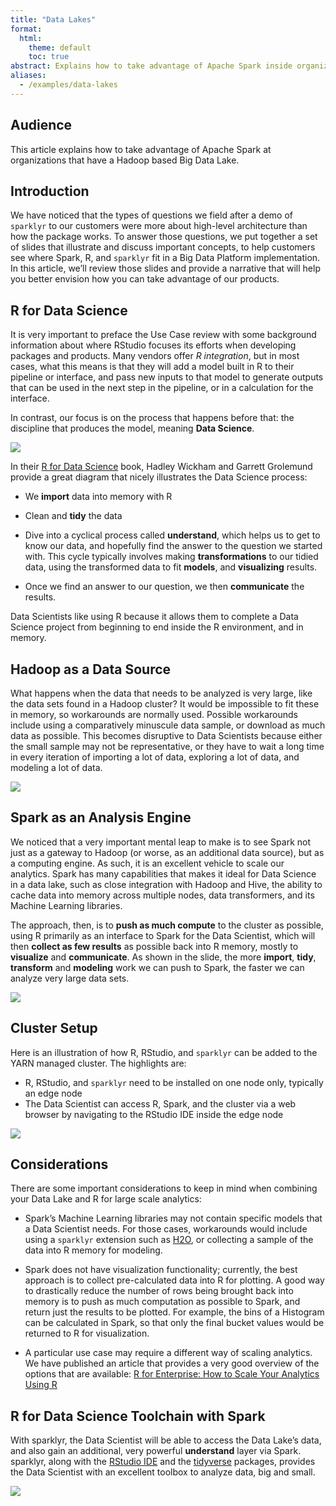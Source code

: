 ```yaml
---
title: "Data Lakes"
format:
  html:
    theme: default
    toc: true
abstract: Explains how to take advantage of Apache Spark inside organizations that have a Hadoop based Big Data Lake
aliases:
  - /examples/data-lakes
---
```


## Audience

This article explains how to take advantage of Apache Spark at organizations that have a Hadoop based Big Data Lake.

## Introduction

We have noticed that the types of questions we field after a demo of `sparklyr` to our customers were more about high-level architecture than how the package works. To answer those questions, we put together a set of slides that illustrate and discuss important concepts, to help customers see where Spark, R, and `sparklyr` fit in a Big Data Platform implementation. In this article, we'll review those slides and provide a narrative that will help you better envision how you can take advantage of our products.

## R for Data Science

It is very important to preface the Use Case review with some background information about where RStudio focuses its efforts when developing packages and products. Many vendors offer *R integration*, but in most cases, what this means is that they will add a model built in R to their pipeline or interface, and pass new inputs to that model to generate outputs that can be used in the next step in the pipeline, or in a calculation for the interface.

In contrast, our focus is on the process that happens before that: the discipline that produces the model, meaning **Data Science**.

![](/images/guides/data-lakes/slide-1.png)

In their [R for Data Science](http://r4ds.had.co.nz/) book, Hadley Wickham and Garrett Grolemund provide a great diagram that nicely illustrates the Data Science process:

-   We **import** data into memory with R

-   Clean and **tidy** the data

-   Dive into a cyclical process called **understand**, which helps us to get to know our data, and hopefully find the answer to the question we started with. This cycle typically involves making **transformations** to our tidied data, using the transformed data to fit **models**, and **visualizing** results.

-   Once we find an answer to our question, we then **communicate** the results.

Data Scientists like using R because it allows them to complete a Data Science project from beginning to end inside the R environment, and in memory.

## Hadoop as a Data Source

What happens when the data that needs to be analyzed is very large, like the data sets found in a Hadoop cluster? It would be impossible to fit these in memory, so workarounds are normally used. Possible workarounds include using a comparatively minuscule data sample, or download as much data as possible. This becomes disruptive to Data Scientists because either the small sample may not be representative, or they have to wait a long time in every iteration of importing a lot of data, exploring a lot of data, and modeling a lot of data.

![](/images/guides/data-lakes/slide-2.png)

## Spark as an Analysis Engine

We noticed that a very important mental leap to make is to see Spark not just as a gateway to Hadoop (or worse, as an additional data source), but as a computing engine. As such, it is an excellent vehicle to scale our analytics. Spark has many capabilities that makes it ideal for Data Science in a data lake, such as close integration with Hadoop and Hive, the ability to cache data into memory across multiple nodes, data transformers, and its Machine Learning libraries.

The approach, then, is to **push as much compute** to the cluster as possible, using R primarily as an interface to Spark for the Data Scientist, which will then **collect as few results** as possible back into R memory, mostly to **visualize** and **communicate**. As shown in the slide, the more **import**, **tidy**, **transform** and **modeling** work we can push to Spark, the faster we can analyze very large data sets.

![](/images/guides/data-lakes/slide-3.png)

## Cluster Setup

Here is an illustration of how R, RStudio, and `sparklyr` can be added to the YARN managed cluster. The highlights are:

-   R, RStudio, and `sparklyr` need to be installed on one node only, typically an edge node
-   The Data Scientist can access R, Spark, and the cluster via a web browser by navigating to the RStudio IDE inside the edge node

![](/images/guides/data-lakes/slide-4.png)

## Considerations

There are some important considerations to keep in mind when combining your Data Lake and R for large scale analytics:

-   Spark's Machine Learning libraries may not contain specific models that a Data Scientist needs. For those cases, workarounds would include using a `sparklyr` extension such as [H2O](http://spark.rstudio.com/extensions.html), or collecting a sample of the data into R memory for modeling.

-   Spark does not have visualization functionality; currently, the best approach is to collect pre-calculated data into R for plotting. A good way to drastically reduce the number of rows being brought back into memory is to push as much computation as possible to Spark, and return just the results to be plotted. For example, the bins of a Histogram can be calculated in Spark, so that only the final bucket values would be returned to R for visualization.

-   A particular use case may require a different way of scaling analytics. We have published an article that provides a very good overview of the options that are available: [R for Enterprise: How to Scale Your Analytics Using R](https://rviews.rstudio.com/2016/12/21/r-for-enterprise-how-to-scale-your-analytics-using-r/)

## R for Data Science Toolchain with Spark

With sparklyr, the Data Scientist will be able to access the Data Lake's data, and also gain an additional, very powerful **understand** layer via Spark. sparklyr, along with the [RStudio IDE](https://www.rstudio.com/products/rstudio/) and the [tidyverse](http://tidyverse.org/) packages, provides the Data Scientist with an excellent toolbox to analyze data, big and small.

![](/images/guides/data-lakes/slide-5.png)
